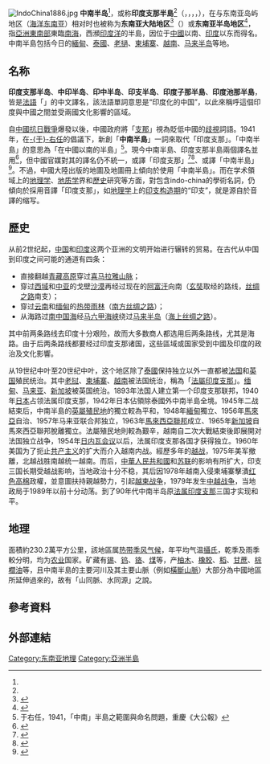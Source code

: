 {{NoteTA
| 1 = zh-tw:越棉寮;zh-cn:越老柬;zh-hk:越老柬;zh-mo:越老柬;zh-sg:越棉寮;
}}
{{redirect2|印度支那|同名电影|印度支那 (电影)}}
[[File:IndoChina1886.jpg|thumb]]
'''中南半岛'''<ref name="wai321"/>，或称'''印度支那半島'''<ref name="wai321"/>（{{lang-fr|péninsule indochinoise}}，{{lang-km|ឧបទ្វីបឥណ្ឌូចិន}}，{{lang-th|คาบสมุทรอินโดจีน}}，{{lang-lo|ແຫຼມອິນດູຈີນ}}，{{vie|v=Bán đảo Đông Dương|hn=半島東洋}}），在与东南亚岛屿地区（[[海洋东南亚|海洋东南亚]]）相对时也被称为'''东南亚大陆地区'''<ref name="薄文泽2006">{{cite journal |author1=薄文泽 |title=东南亚大陆地区民族的源流与历史分布变化 |journal=东南亚研究 |date=2006 |issue=06 |pages=82-86}}</ref>（{{lang-fr|Asie du Sud-Est continentale}}）或'''东南亚半岛地区'''<ref name="李一平2000">{{cite journal |author1=李一平 |title=东南亚岛屿地区先于半岛地区沦为殖民地的原因 |journal=南洋问题研究 |date=2000 |issue=01 |pages=48-54}}</ref>，指[[東南亞|亞洲東南部]]東臨[[南海|南海]]，西瀕[[印度洋|印度洋]]的半島，因位于[[中國大陸|中國]]以南、[[印度|印度]]以东而得名。中南半島包括今日的[[緬甸|緬甸]]、[[泰國|泰國]]、[[老撾|老撾]]、[[柬埔寨|柬埔寨]]、[[越南|越南]]、[[马来半岛|马来半岛]]等地。

== 名称 ==
'''印度支那半岛'''、'''中印半岛'''、'''印中半岛'''、'''印支半岛'''、'''印度子那半島'''、'''印度池那半島'''，皆是[[法語|法語]]「{{lang|fr|Indochine}}」的中文譯名，該法語單詞意思是“印度化的中国”，以此來稱呼這個印度與中國之間並受兩國文化影響的區域。

自[[中國抗日戰爭|中國抗日戰爭]]爆發以後，中國政府將「[[支那|支那]]」視為貶低中國的[[歧視|歧視]]詞語。1941年，在[[于右任|-{于}-右任]]的倡議下，新創「'''中南半島'''」一詞來取代「印度支那」。「中南半島」的意思為「在中國以南的半島」<ref>于右任，1941，「中南」半島之範圍與命名問題，重慶《大公報》</ref>。現今中南半島、印度支那半島兩個譯名並用<ref name="wai321">{{cite book|title=外国地名译名手册|author=中国地名委员会|publisher=商务印书馆|isbn=7-100-00798-4|year=1993|page=321}}</ref>，但中國官媒對其的譯名仍不統一，或譯「印度支那」<ref>{{cite news|url=http://legal.people.com.cn/n1/2018/1121/c42510-30412999.html|title=村村都有巡逻队 人人都是宣传员|publisher=人民网|date=2018-11-21|accessdate=2019-06-24|archive-date=2020-11-29|archive-url=https://web.archive.org/web/20201129033822/http://legal.people.com.cn/n1/2018/1121/c42510-30412999.html|dead-url=no}}</ref><ref>{{cite web|url=http://zhouenlai.people.cn/n1/2019/0507/c409117-31072476.html|title=周恩来六上《时代》封面 不同形象折射中美关系|publisher=人民网|accessdate=2019-06-24|archive-date=2020-11-29|archive-url=https://web.archive.org/web/20201129060628/http://zhouenlai.people.cn/n1/2019/0507/c409117-31072476.html|dead-url=no}}</ref>、或譯「中南半島」<ref>{{cite news|url=http://energy.people.com.cn/n1/2019/0620/c71661-31170054.html|title=地热能源利用不容忽视 可再生能源新技术需要突破|publisher=人民网|date=2019-06-20|accessdate=2019-06-24|archive-date=2020-05-07|archive-url=https://web.archive.org/web/20200507043538/http://energy.people.com.cn/n1/2019/0620/c71661-31170054.html|dead-url=no}}</ref>。不過，中國大陸出版的地圖及地圖冊上傾向於使用「中南半島」。而在学术領域上的[[地理学|地理学]]、[[地质学|地质学]]界和[[歷史|歷史]]研究等方面，對包含indo-china的學術名詞，仍傾向於採用音譯「印度支那」，如[[地理学|地理学]]上的[[印支构造期|印支构造期]]的“印支”，就是源自於音譯的缩写。

== 歷史 ==
从前2世纪起，[[中国|中国]]和[[印度|印度]]这两个亚洲的文明开始进行辗转的贸易。在古代从中国到印度之间可能的通道有四条：
* 直接翻越[[青藏高原|青藏高原]]穿过[[喜马拉雅山脉|喜马拉雅山脉]]；
* 穿过[[西域|西域]]和[[中亚|中亚]]的戈壁[[沙漠|沙漠]]再经过现在的[[阿富汗|阿富汗]]向南（[[玄奘|玄奘]]取经的路线，[[丝绸之路|丝绸之路]]南支）；
* 穿过[[云南|云南]]和[[缅甸|缅甸]]的[[热带雨林|热带雨林]]（[[南方丝绸之路|南方丝绸之路]]）；
* 从海路过[[中国南海|南中国海]]经[[马六甲海峡|马六甲海峡]]绕过[[马来半岛|马来半岛]]（[[海上丝绸之路|海上丝绸之路]]）。
其中前两条路线去印度十分艰险，故而大多数商人都选用后两条路线，尤其是海路。由于后两条路线都要经过印度支那诸国，这些區域或国家受到中國及印度的政治及文化影響。

从19世纪中叶至20世纪中叶，这个地区除了[[泰國|泰國]]保持独立以外一直都被[[法国|法国]]和[[英国|英国]]殖民统治。其中[[老挝|老挝]]、[[柬埔寨|柬埔寨]]、[[越南|越南]]被法国统治，稱為「[[法屬印度支那|法屬印度支那]]」。[[缅甸|缅甸]]、[[马来西亚半岛地区|马来亚]]、[[新加坡|新加坡]]被英国统治。1893年法国人建立第一个印度支那联邦，1940年[[日本|日本]]占领法属印度支那，1942年日本佔領除泰國外中南半島全境。1945年二战結束后，中南半島的[[大英帝國|英屬殖民地]]的獨立較為平和，1948年[[緬甸|緬甸]]獨立、1956年[[马来西亚半岛地区|馬來亞]]自治、1957年马来亚联合邦独立，1963年[[馬來西亞聯邦|馬來西亞聯邦]]成立、1965年[[新加坡|新加坡]]自馬來西亞聯邦脫離獨立。法屬殖民地則較為艱辛，越南自二次大戰結束後即展開对法国独立战争，1954年[[日內瓦會議_(1954年)|日内瓦会议]]以后，法属印度支那各国才获得独立。1960年美国为了扼止[[共产主义|共产主义]]的扩大而介入越南内战。經歷多年的[[越战|越战]]，1975年美军撤離，北越战胜南越统一越南。而后，[[中華人民共和國|中華人民共和國]]和[[苏联|苏联]]的影响有所扩大，印支三国长期受越战影响，当地政治十分不稳，其后因1978年越南入侵柬埔寨擊潰[[红色高棉|红色高棉]]政權，並意圖扶持親越勢力，引起[[越柬战争|越柬战争]]，1979年发生[[中越战争|中越战争]]，当地政局于1989年以前十分动荡。到了90年代中南半岛原[[法属印度支那|法属印度支那]]三国才实现和平。

== 地理 ==
面積約230.2萬平方公里，該地區属[[热带季风气候|热带季风气候]]，年平均气温[[攝氏|攝氏]]{{convert|20|-|27|C}}，乾季及雨季較分明，均为[[农业|农业]]国家。矿藏有[[锡|锡]]、[[钨|钨]]、[[铬|铬]]、[[煤|煤]]等，产[[柚木|柚木]]、[[橡胶|橡胶]]、[[稻|稻]]、[[甘蔗|甘蔗]]、[[棕櫚油|棕櫚油]]等，且中南半島的主要河川及其主要山脈（例如[[橫斷山脈|橫斷山脈]]）大部分為中國地區所延伸過來的，故有「山同脈、水同源」之說。

== 參考資料 ==
{{reflist}}

== 外部連結 ==
{{Portal box|東南亞|地理}}
{{stack begin}}
{{Commons category multi|Indochina|Flora of Indo-China}}
{{stack end}}

{{东南亚国家联盟}}

[[Category:东南亚地理|Category:东南亚地理]]
[[Category:亞洲半島|Category:亞洲半島]]